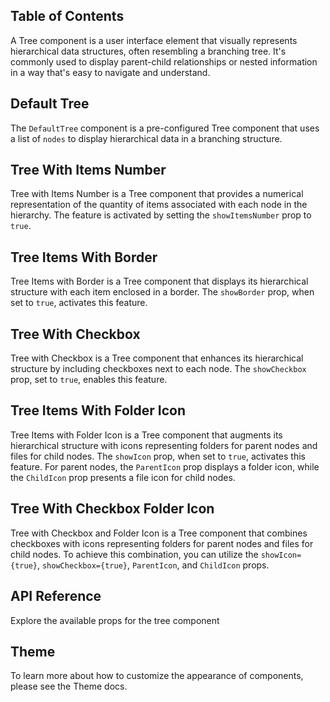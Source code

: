 

## Table of Contents

A Tree component is a user interface element that visually represents hierarchical data structures, often resembling a branching tree. It's commonly used to display parent-child relationships or nested information in a way that's easy to navigate and understand.

## Default Tree

The `DefaultTree` component is a pre-configured Tree component that uses a list of `nodes` to display hierarchical data in a branching structure.

<CodePreview github="Tree" code={DefaultTreeCode}>
  <DefaultTree />
</CodePreview>

## Tree With Items Number

Tree with Items Number is a Tree component that provides a numerical representation of the quantity of items associated with each node in the hierarchy. The feature is activated by setting the `showItemsNumber` prop to `true`.

<CodePreview github="Tree" code={TreeWithItemsNumberCode}>
  <TreeWithItemsNumber />
</CodePreview>

## Tree Items With Border

Tree Items with Border is a Tree component that displays its hierarchical structure with each item enclosed in a border. The `showBorder` prop, when set to `true`, activates this feature.

<CodePreview github="Tree" code={TreeItemsWithBorderCode}>
  <TreeItemsWithBorder />
</CodePreview>

## Tree With Checkbox

Tree with Checkbox is a Tree component that enhances its hierarchical structure by including checkboxes next to each node. The `showCheckbox` prop, set to `true`, enables this feature.

<CodePreview github="Tree" code={TreeWithCheckboxCode}>
  <TreeWithCheckbox />
</CodePreview>

## Tree Items With Folder Icon

Tree Items with Folder Icon is a Tree component that augments its hierarchical structure with icons representing folders for parent nodes and files for child nodes. The `showIcon` prop, when set to `true`, activates this feature. For parent nodes, the `ParentIcon` prop displays a folder icon, while the `ChildIcon` prop presents a file icon for child nodes.

<CodePreview github="Tree" code={TreeItemsWithFolderIconCode}>
  <TreeItemsWithFolderIcon />
</CodePreview>

## Tree With Checkbox Folder Icon

Tree with Checkbox and Folder Icon is a Tree component that combines checkboxes with icons representing folders for parent nodes and files for child nodes. To achieve this combination, you can utilize the `showIcon={true}`, `showCheckbox={true}`, `ParentIcon`, and `ChildIcon` props.

<CodePreview github="Tree" code={TreeWithCheckboxFolderCode}>
  <TreeWithCheckboxFolder />
</CodePreview>

## API Reference

Explore the available props for the tree component

<ComponentApi data={treeApiData} />

## Theme

To learn more about how to customize the appearance of components, please see the Theme docs.

<CssThemePreview code={useTheme().theme.tree} />
